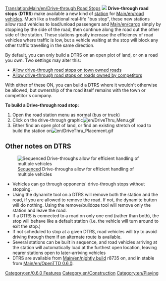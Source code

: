 [[Translation:Main/en/Drive-through Road Stops]]
{{en/-}}
[[File:en/DriveThru Bus Stops.gif|left|]]
'''Drive-through road stops''' ('''DTRS''') make available a new kind of [[Main/en/Stations|station]] for [[Main/en/road vehicles]].  Much like a traditional real-life "bus stop", these new stations allow road vehicles to load/unload passengers and [[Main/en/cargo]] simply by stopping by the side of the road, then continue along the road out the other side of the station.  These stations greatly increase the efficiency of road vehicles where traffic is low, but a vehicle waiting at the stop will block any other traffic travelling in the same direction.

By default, you can only build a DTRS on an open plot of land, or on a road you own. Two settings may alter this: 

* [[Main/en/Advanced Settings/Stations#Allow drive-through road stops on town owned roads|Allow drive-through road stops on town owned roads]]
* [[Main/en/Advanced Settings/Stations#Allow drive-through road stops on roads owned by competitors|Allow drive-through road stops on roads owned by competitors]]

With either of these ON, you can build a DTRS where it wouldn't otherwise be allowed; but ownership of the road itself remains with the town or competitor's company. 

'''To build a Drive-through road stop:'''
#Open the road station menu as normal (bus or truck)
#Click on the drive-through graphic[[File:en/DriveThru Menu.gif|none]]
#Either find an open plot of land, or find an existing stretch of road to build the station on[[File:en/DriveThru Placement.gif|none]]

==Other notes on DTRS==
[[File:en/DriveThru Multiple.gif|frame|[[Loading_Bays#Multistop|Sequenced]] Drive-throughs allow for efficient handling of multiple vehicles]]
*Vehicles can go through opponents' drive-through stops without stopping.
*Using the dynamite tool on a DTRS will remove both the station and the road, if you are allowed to remove the road. If not, the dynamite button will do nothing.  Using the remove/bulldoze tool will remove only the station and leave the road.
*If a DTRS is connected to a road on only one end (rather than both), the stop will behave like a default station (i.e. the vehicle will turn around to exit the stop.)
*If not scheduled to stop at a given DTRS, road vehicles will try to avoid driving through them if an alternate route is available.
*Several stations can be built in sequence, and road vehicles arriving at the station will automatically load at the furthest open location, leaving nearer stations open to later-arriving vehicles
*DTRS are available from [[Main/en/nightly build]] r8735 on, and in stable from [[Main/en/OpenTTD 0.6.0]].

[[Category:en/0.6.0 Features]]
[[Category:en/Construction]]
[[Category:en/Playing]]